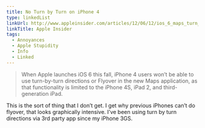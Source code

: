 ```yaml
---
title: No Turn by Turn on iPhone 4
type: linkedList
linkUrl: http://www.appleinsider.com/articles/12/06/12/ios_6_maps_turn_by_turn_requires_iphone_4s_ipad_2_or_later.html
linkTitle: Apple Insider
tags:
  - Annoyances
  - Apple Stupidity
  - Info
  - Linked
---
```


> When Apple launches iOS 6 this fall, iPhone 4 users won’t be able to use turn-by-turn directions or Flyover in the new Maps application, as that functionality is limited to the iPhone 4S, iPad 2, and third-generation iPad.

This is the sort of thing that I don’t get. I get why previous iPhones can’t do flyover, that looks graphically intensive. I’ve been using turn by turn directions via 3rd party app since my iPhone 3GS.
